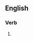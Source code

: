 ==English==

===Verb===
{{head|en|verb form|cat2=verb simple past forms|cat3=second-person singular forms}}

# {{context|archaic|lang=en}} {{form of|second-person singular simple past|break|lang=en}}